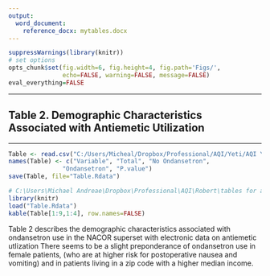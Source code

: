 ```yaml
---
output:
  word_document:
    reference_docx: mytables.docx
---
```



```r
suppressWarnings(library(knitr))
# set options
opts_chunk$set(fig.width=6, fig.height=4, fig.path='Figs/',
               echo=FALSE, warning=FALSE, message=FALSE)
eval_everything=FALSE
```

***

## Table 2. Demographic Characteristics Associated with Antiemetic Utilization {#Table2}

---

```r
Table <- read.csv("C:/Users/Micheal/Dropbox/Professional/AQI/Yeti/AQI Yeti/Table.csv")
names(Table) <- c("Variable", "Total", "No Ondansetron", 
               "Ondansetron", "P.value")
save(Table, file="Table.Rdata")
```

```r
# C:\Users\Michael Andreae\Dropbox\Professional\AQI\Robert\tables for abstract
library(knitr)
load("Table.Rdata")
kable(Table[1:9,1:4], row.names=FALSE)
```

Table 2 describes the demographic characteristics associated with ondansetron use in the NACOR superset with electronic data on antiemetic utlization There seems to be a slight preponderance of ondansetron use in female patients, (who are at higher risk for postoperative nausea and vomiting) and in patients living in a zip code with a higher median income. 